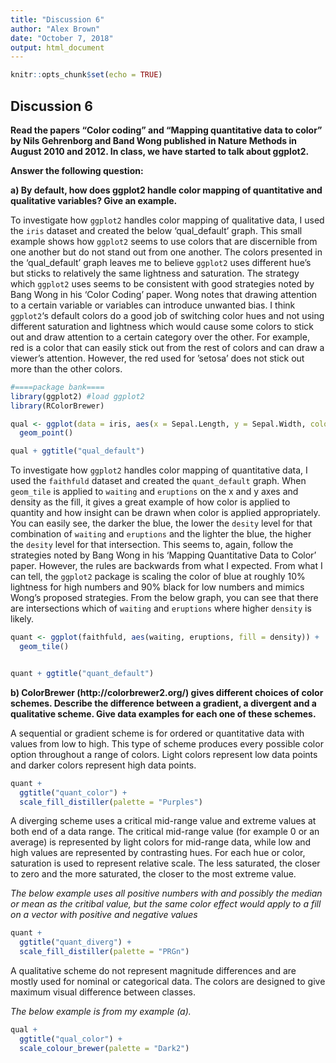 ```yaml
---
title: "Discussion 6"
author: "Alex Brown"
date: "October 7, 2018"
output: html_document
---
```


```r
knitr::opts_chunk$set(echo = TRUE)
```

## Discussion 6

**Read the papers "Color coding" and "Mapping quantitative data to color" by Nils Gehrenborg and Band Wong published in Nature Methods in August 2010 and 2012. In class, we have started to talk about ggplot2.**

**Answer the following question:**

**a) By default, how does ggplot2 handle color mapping of quantitative and qualitative variables? Give an example.**

To investigate how `ggplot2` handles color mapping of qualitative data, I used the `iris` dataset and created the below 'qual_default' graph. This small example shows how `ggplot2` seems to use colors that are discernible from one another but do not stand out from one another. The colors presented in the 'qual_default' graph leaves me to believe `ggplot2` uses different hue's but sticks to relatively the same lightness and saturation. The strategy which `ggplot2` uses seems to be consistent with good strategies noted by Bang Wong in his 'Color Coding' paper. Wong notes that drawing attention to a certain variable or variables can introduce unwanted bias. I think `ggplot2`'s default colors do a good job of switching color hues and not using different saturation and lightness which would cause some colors to stick out and draw attention to a certain category over the other. For example, red is a color that can easily stick out from the rest of colors and can draw a viewer's attention. However, the red used for 'setosa' does not stick out more than the other colors.

```r
#====package bank====
library(ggplot2) #load ggplot2
library(RColorBrewer)

qual <- ggplot(data = iris, aes(x = Sepal.Length, y = Sepal.Width, colour = Species)) +
  geom_point()

qual + ggtitle("qual_default")

```

To investigate how `ggplot2` handles color mapping of quantitative data, I used the `faithfuld` dataset and created the `quant_default` graph. When `geom_tile` is applied to `waiting` and `eruptions` on the x and y axes and density as the fill, it gives a great example of how color is applied to quantity and how insight can be drawn when color is applied appropriately. You can easily see, the darker the blue, the lower the `desity` level for that combination of `waiting` and `eruptions` and the lighter the blue, the higher the `desity` level for that intersection. This seems to, again, follow the strategies noted by Bang Wong in his 'Mapping Quantitative Data to Color' paper. However, the rules are backwards from what I expected. From what I can tell, the `ggplot2` package is scaling the color of blue at roughly 10% lightness for high numbers and 90% black for low numbers and mimics Wong's proposed strategies. From the below graph, you can see that there are intersections which of `waiting` and `eruptions` where higher `density` is likely.

```r

quant <- ggplot(faithfuld, aes(waiting, eruptions, fill = density)) +
  geom_tile()


quant + ggtitle("quant_default")

```

**b) ColorBrewer (http://colorbrewer2.org/) gives different choices of color schemes. Describe the difference between a gradient, a divergent and a qualitative scheme. Give data examples for each one of these schemes.**

A sequential or gradient scheme is for ordered or quantitative data with values from low to high. This type of scheme produces every possible color option throughout a range of colors. Light colors represent low data points and darker colors represent high data points. 

```r
quant +
  ggtitle("quant_color") +
  scale_fill_distiller(palette = "Purples")

```

A diverging scheme uses a critical mid-range value and extreme values at both end of a data range. The critical mid-range value (for example 0 or an average) is represented by light colors for mid-range data, while low and high values are represented by contrasting hues. For each hue or color, saturation is used to represent relative scale. The less saturated, the closer to zero and the more saturated, the closer to the most extreme value.

*The below example uses all positive numbers with and possibly the median or mean as the critibal value, but the same color effect would apply to a fill on a vector with positive and negative values*

```r

quant +
  ggtitle("quant_diverg") + 
  scale_fill_distiller(palette = "PRGn")

```


A qualitative scheme do not represent magnitude differences and are mostly used for nominal or categorical data. The colors are designed to give maximum visual difference between classes.

*The below example is from my example (a).*

```r

qual +
  ggtitle("qual_color") +
  scale_colour_brewer(palette = "Dark2")
  

```


